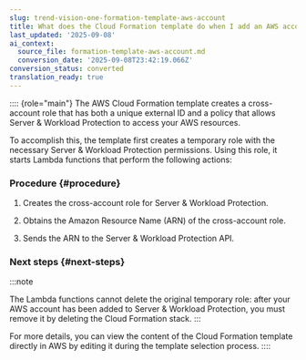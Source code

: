 ```yaml
---
slug: trend-vision-one-formation-template-aws-account
title: What does the Cloud Formation template do when I add an AWS account?
last_updated: '2025-09-08'
ai_context:
  source_file: formation-template-aws-account.md
  conversion_date: '2025-09-08T23:42:19.066Z'
conversion_status: converted
translation_ready: true
---
```


:::: {role="main"}
The AWS Cloud Formation template creates a cross-account role that has both a unique external ID and a policy that allows Server & Workload Protection to access your AWS resources.

To accomplish this, the template first creates a temporary role with the necessary Server & Workload Protection permissions. Using this role, it starts Lambda functions that perform the following actions:

### Procedure {#procedure}

1.  Creates the cross-account role for Server & Workload Protection.

2.  Obtains the Amazon Resource Name (ARN) of the cross-account role.

3.  Sends the ARN to the Server & Workload Protection API.

### Next steps {#next-steps}

:::note

The Lambda functions cannot delete the original temporary role: after your AWS account has been added to Server & Workload Protection, you must remove it by deleting the Cloud Formation stack.
:::

For more details, you can view the content of the Cloud Formation template directly in AWS by editing it during the template selection process.
::::
